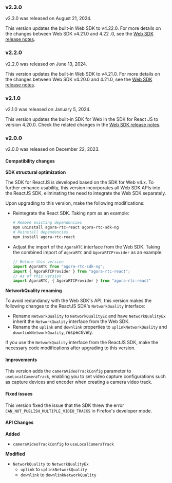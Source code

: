 <PlatformWrapper platform="react-js">

### v2.3.0

v2.3.0 was released on August 21, 2024.

This version updates the built-in Web SDK to v4.22.0. For more details on the changes between Web SDK v4.21.0 and 4.22
.0, see the <a href="?platform=web">Web SDK release notes</a>.

### v2.2.0

v2.2.0 was released on June 13, 2024.

This version updates the built-in Web SDK to v4.21.0. For more details on the changes between Web SDK v4.20.0 and 4.21.0, see the <a href="?platform=web">Web SDK release notes</a>.

### v2.1.0

v2.1.0 was released on January 5, 2024.

This version updates the built-in SDK for Web in the SDK for React JS to version 4.20.0. Check the related changes in the <a href="?platform=web">Web SDK release notes</a>.

### v2.0.0

v2.0.0 was released on December 22, 2023.

#### Compatibility changes

**SDK structural optimization**

The SDK for ReactJS is developed based on the SDK for Web v4.x. To further enhance usability, this version incorporates all Web SDK APIs into the ReactJS SDK, eliminating the need to integrate the Web SDK separately.

Upon upgrading to this version, make the following modifications:

- Reintegrate the React SDK. Taking npm as an example:

  ```sh
  # Remove existing dependencies
  npm uninstall agora-rtc-react agora-rtc-sdk-ng
  # Reinstall dependencies
  npm install agora-rtc-react
  ```

- Adjust the import of the `AgoraRTC` interface from the Web SDK. Taking the combined import of `AgoraRTC` and `AgoraRTCProvider` as an example:

  ```jsx
  // Before this version
  import AgoraRTC from "agora-rtc-sdk-ng";
  import { AgoraRTCProvider } from "agora-rtc-react";
  // As of this version
  import AgoraRTC, { AgoraRTCProvider } from "agora-rtc-react"
  ```

**NetworkQuality renaming**

To avoid redundancy with the Web SDK's API, this version makes the following changes to the ReactJS SDK's `NetworkQuality` interface:

- Rename `NetworkQuality` to `NetworkQualityEx` and have `NetworkQualityEx` inherit the `NetworkQuality` interface from the Web SDK.
- Rename the `uplink` and `downlink` properties to `uplinkNetworkQuality` and `downlinkNetworkQuality`, respectively.

If you use the `NetworkQuality` interface from the ReactJS SDK, make the necessary code modifications after upgrading to this version.

#### Improvements

This version adds the `cameraVideoTrackConfig` parameter to `useLocalCameraTrack`, enabling you to set video capture configurations such as capture devices and encoder when creating a camera video track.

#### Fixed issues

This version fixed the issue that the SDK threw the error `CAN_NOT_PUBLISH_MULTIPLE_VIDEO_TRACKS` in Firefox's developer mode.

#### API Changes

**Added**

- `cameraVideoTrackConfig` to `useLocalCameraTrack`

**Modified**

- `NetworkQuality` to `NetworkQualityEx`
  - `uplink`  to `uplinkNetworkQuality`
  - `downlink` to `downlinkNetworkQuality`



</PlatformWrapper>
